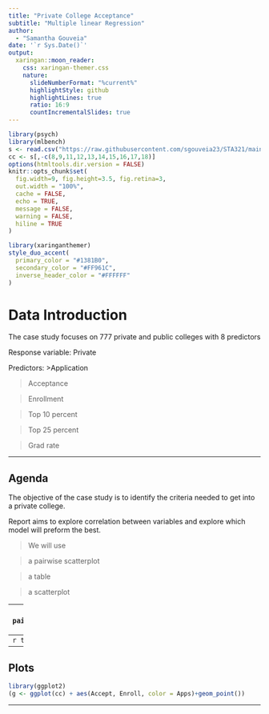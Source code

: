 ---
title: "Private College Acceptance"
subtitle: "Multiple linear Regression"  
author: 
  - "Samantha Gouveia"
date: '`r Sys.Date()`'
output:
  xaringan::moon_reader:
    css: xaringan-themer.css
    nature:
      slideNumberFormat: "%current%"
      highlightStyle: github
      highlightLines: true
      ratio: 16:9
      countIncrementalSlides: true
---

```{r setup, include=FALSE}
library(psych)
library(mlbench) 
s <- read.csv("https://raw.githubusercontent.com/sgouveia23/STA321/main/projecct2/College_Data.csv", header = TRUE)
cc <- s[,-c(8,9,11,12,13,14,15,16,17,18)]
options(htmltools.dir.version = FALSE)
knitr::opts_chunk$set(
  fig.width=9, fig.height=3.5, fig.retina=3,
  out.width = "100%",
  cache = FALSE,
  echo = TRUE,
  message = FALSE, 
  warning = FALSE,
  hiline = TRUE
)
```

```{r xaringan-themer, include=FALSE, warning=FALSE}
library(xaringanthemer)
style_duo_accent(
  primary_color = "#1381B0",
  secondary_color = "#FF961C",
  inverse_header_color = "#FFFFFF"
)
```


# Data Introduction

The case study focuses on 777 private and public colleges with 8 predictors

Response variable: Private

Predictors: 
>Application

>Acceptance

>Enrollment

>Top 10 percent

>Top 25 percent

>Grad rate 

---

## Agenda

The objective of the case study is to identify the criteria needed to get into a private college.

Report aims to explore correlation between variables and explore which model will preform the best.

> We will use 

>a pairwise scatterplot

> a table

> a scatterplot


---
### Pairwise scatterplot 
```{r pairwise scatterplot}
pairs.panels(cc,method="pearson",hist.col="plum",density=TRUE,ellipses=TRUE )
```
---
```{r}
tibble::as_tibble(cc)
```
---
## Plots

```{r}
library(ggplot2)
(g <- ggplot(cc) + aes(Accept, Enroll, color = Apps)+geom_point())
```
---
